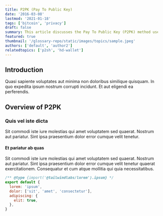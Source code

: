 ```yaml
---
title: P2PK (Pay To Public Key)
date: '2016-03-08'
lastmod: '2021-01-18'
tags: ['bitcoin', 'privacy']
draft: false
summary: This article discusses the Pay To Public Key (P2PK) method used in Bitcoin transactions, highlighting its role in enhancing user privacy and security. Includes practical code examples and deep insights into its operation within the Bitcoin protocol.
featured: true
thumbnail: '/glossary-repo/static/images/topics/sample.jpeg'
authors: ['default', 'author2']
relatedtopics: ['p2sh', 'hd-wallet']
---
```


## Introduction

Quasi sapiente voluptates aut minima non doloribus similique quisquam. In quo expedita ipsum nostrum corrupti incidunt. Et aut eligendi ea perferendis.

## Overview of P2PK

### Quis vel iste dicta

Sit commodi iste iure molestias qui amet voluptatem sed quaerat. Nostrum aut pariatur. Sint ipsa praesentium dolor error cumque velit tenetur.

#### Et pariatur ab quas

Sit commodi iste iure molestias qui amet voluptatem sed quaerat. Nostrum aut pariatur. Sint ipsa praesentium dolor error cumque velit tenetur quaerat exercitationem. Consequatur et cum atque mollitia qui quia necessitatibus.

```js
/** @type {import('@tailwindlabs/lorem').ipsum} */
export default {
  lorem: 'ipsum',
  dolor: ['sit', 'amet', 'consectetur'],
  adipiscing: {
    elit: true,
  },
}
